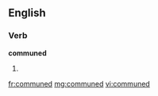 ==English==

===Verb===
'''communed'''

# {{past of|commune}}

[[fr:communed]]
[[mg:communed]]
[[vi:communed]]